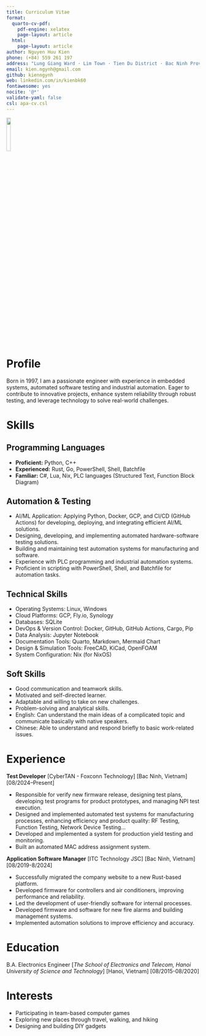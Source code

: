 ```yaml
---
title: Curriculum Vitae
format:
  quarto-cv-pdf:
    pdf-engine: xelatex
    page-layout: article
  html:
    page-layout: article
author: Nguyen Huu Kien
phone: (+84) 559 261 197
address: "Lung Giang Ward · Lim Town · Tien Du District · Bac Ninh Province · Vietnam"
email: kien.ngynh@gmail.com
github: kienngynh
web: linkedin.com/in/kienbk60
fontawesome: yes
nocite: '@*'
validate-yaml: false
csl: apa-cv.csl
---
```


![](assets/avatar.png){fig-align="center" width="15%"}

# Profile

Born in 1997, I am a passionate engineer with experience in embedded systems, automated software testing and industrial automation. Eager to contribute to innovative projects, enhance system reliability through robust testing, and leverage technology to solve real-world challenges.

# Skills

## Programming Languages

* **Proficient:** Python, C++
* **Experienced:** Rust, Go, PowerShell, Shell, Batchfile
* **Familiar:** C#, Lua, Nix, PLC languages (Structured Text, Function Block Diagram)

## Automation & Testing

* AI/ML Application: Applying Python, Docker, GCP, and CI/CD (GitHub Actions) for developing, deploying, and integrating efficient AI/ML solutions.
* Designing, developing, and implementing automated hardware-software testing solutions.
* Building and maintaining test automation systems for manufacturing and software.
* Experience with PLC programming and industrial automation systems.
* Proficient in scripting with PowerShell, Shell, and Batchfile for automation tasks.

## Technical Skills

* Operating Systems: Linux, Windows
* Cloud Platforms: GCP, Fly.io, Synology
* Databases: SQLite
* DevOps & Version Control: Docker, GitHub, GitHub Actions, Cargo, Pip
* Data Analysis: Jupyter Notebook
* Documentation Tools: Quarto, Markdown, Mermaid Chart
* Design & Simulation Tools: FreeCAD, KiCad, OpenFOAM
* System Configuration: Nix (for NixOS)

## Soft Skills

* Good communication and teamwork skills.
* Motivated and self-directed learner.
* Adaptable and willing to take on new challenges.
* Problem-solving and analytical skills.
* English: Can understand the main ideas of a complicated topic and communicate basically with native speakers.
* Chinese: Able to understand and respond briefly to basic work-related issues.

# Experience

**Test Developer**
[CyberTAN - Foxconn Technology]
[Bac Ninh, Vietnam]
[08/2024–Present]

* Responsible for verify new firmware release, designing test plans, developing test programs for product prototypes, and managing NPI test execution.
* Designed and implemented automated test systems for manufacturing processes, enhancing efficiency and product quality: RF Testing, Function Testing, Network Device Testing...
* Developed and implemented a system for production yield testing and monitoring.
* Built an automated MAC address assignment system.

**Application Software Manager**
[ITC Technology JSC]
[Bac Ninh, Vietnam]
[08/2019-8/2024]

* Successfully migrated the company website to a new Rust-based platform.
* Developed firmware for controllers and air conditioners, improving performance and reliability.
* Led the development of user-friendly software for internal processes.
* Developed firmware and software for new fire alarms and building management systems.
* Implemented automation solutions to improve efficiency and accuracy.

# Education

B.A. Electronics Engineer
[*The School of Electronics and Telecom, Hanoi University of Science and Technology*]
[Hanoi, Vietnam]
[08/2015-08/2020]

# Interests

* Participating in team-based computer games
* Exploring new places through travel, walking, and hiking
* Designing and building DIY gadgets